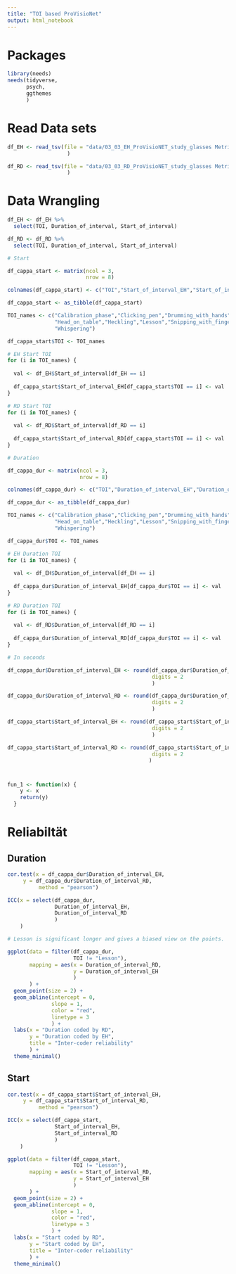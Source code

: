 ```yaml
---
title: "TOI based ProVisioNet"
output: html_notebook
---
```


# Packages

```r
library(needs)
needs(tidyverse,
      psych,
      ggthemes
      )
```

# Read Data sets

```r
df_EH <- read_tsv(file = "data/03_03_EH_ProVisioNET_study_glasses Metrics_interval-based.tsv"
                   )

df_RD <- read_tsv(file = "data/03_03_RD_ProVisioNET_study_glasses Metrics_interval-based.tsv"
                   )
```

# Data Wrangling

```r
df_EH <- df_EH %>% 
  select(TOI, Duration_of_interval, Start_of_interval)

df_RD <- df_RD %>% 
  select(TOI, Duration_of_interval, Start_of_interval)

# Start

df_cappa_start <- matrix(ncol = 3,
                         nrow = 8)

colnames(df_cappa_start) <- c("TOI","Start_of_interval_EH","Start_of_interval_RD")

df_cappa_start <- as_tibble(df_cappa_start)

TOI_names <- c("Calibration_phase","Clicking_pen","Drumming_with_hands",
               "Head_on_table","Heckling","Lesson","Snipping_with_fingers",
               "Whispering")

df_cappa_start$TOI <- TOI_names

# EH Start TOI
for (i in TOI_names) {
  
  val <- df_EH$Start_of_interval[df_EH == i]
  
  df_cappa_start$Start_of_interval_EH[df_cappa_start$TOI == i] <- val
}

# RD Start TOI
for (i in TOI_names) {
  
  val <- df_RD$Start_of_interval[df_RD == i]
  
  df_cappa_start$Start_of_interval_RD[df_cappa_start$TOI == i] <- val
}

# Duration

df_cappa_dur <- matrix(ncol = 3,
                       nrow = 8)

colnames(df_cappa_dur) <- c("TOI","Duration_of_interval_EH","Duration_of_interval_RD")

df_cappa_dur <- as_tibble(df_cappa_dur)

TOI_names <- c("Calibration_phase","Clicking_pen","Drumming_with_hands",
               "Head_on_table","Heckling","Lesson","Snipping_with_fingers",
               "Whispering")

df_cappa_dur$TOI <- TOI_names

# EH Duration TOI
for (i in TOI_names) {
  
  val <- df_EH$Duration_of_interval[df_EH == i]
  
  df_cappa_dur$Duration_of_interval_EH[df_cappa_dur$TOI == i] <- val
}

# RD Duration TOI
for (i in TOI_names) {
  
  val <- df_RD$Duration_of_interval[df_RD == i]
  
  df_cappa_dur$Duration_of_interval_RD[df_cappa_dur$TOI == i] <- val
}

# In seconds

df_cappa_dur$Duration_of_interval_EH <- round(df_cappa_dur$Duration_of_interval_EH/1000,
                                              digits = 2
                                              )

df_cappa_dur$Duration_of_interval_RD <- round(df_cappa_dur$Duration_of_interval_RD/1000,
                                              digits = 2
                                              )

df_cappa_start$Start_of_interval_EH <- round(df_cappa_start$Start_of_interval_EH/1000,
                                              digits = 2
                                              )

df_cappa_start$Start_of_interval_RD <- round(df_cappa_start$Start_of_interval_RD/1000,
                                              digits = 2
                                             )
```

#
```r
fun_1 <- function(x) {
    y <- x
    return(y)
  }
```


# Reliabiltät

## Duration

```r
cor.test(x = df_cappa_dur$Duration_of_interval_EH,
     y = df_cappa_dur$Duration_of_interval_RD,
          method = "pearson")

ICC(x = select(df_cappa_dur,
               Duration_of_interval_EH,
               Duration_of_interval_RD
               )
    )

# Lesson is significant longer and gives a biased view on the points.

ggplot(data = filter(df_cappa_dur,
                     TOI != "Lesson"),
       mapping = aes(x = Duration_of_interval_RD,
                     y = Duration_of_interval_EH
                     )
       ) +
  geom_point(size = 2) +
  geom_abline(intercept = 0,
              slope = 1,
              color = "red",
              linetype = 3
              ) +
  labs(x = "Duration coded by RD",
       y = "Duration coded by EH",
       title = "Inter-coder reliability"
       ) +
  theme_minimal()
```

## Start

```r
cor.test(x = df_cappa_start$Start_of_interval_EH,
     y = df_cappa_start$Start_of_interval_RD,
          method = "pearson")

ICC(x = select(df_cappa_start,
               Start_of_interval_EH,
               Start_of_interval_RD
               )
    )

ggplot(data = filter(df_cappa_start,
                     TOI != "Lesson"),
       mapping = aes(x = Start_of_interval_RD,
                     y = Start_of_interval_EH
                     )
       ) +
  geom_point(size = 2) +
  geom_abline(intercept = 0,
              slope = 1,
              color = "red",
              linetype = 3
              ) +
  labs(x = "Start coded by RD",
       y = "Start coded by EH",
       title = "Inter-coder reliability"
       ) +
  theme_minimal()
```

